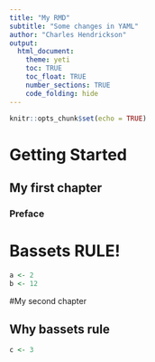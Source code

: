 ```yaml
---
title: "My RMD"
subtitle: "Some changes in YAML" 
author: "Charles Hendrickson"
output: 
  html_document:
    theme: yeti
    toc: TRUE
    toc_float: TRUE
    number_sections: TRUE
    code_folding: hide
---
```


```r
knitr::opts_chunk$set(echo = TRUE)
```
# Getting Started 

## My first chapter 

### Preface 

# Bassets RULE!

```r
a <- 2
b <- 12

```



#My second chapter 

## Why bassets rule 


```r
c <- 3
```



















